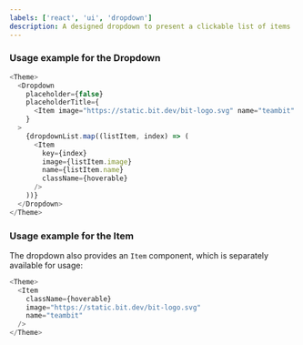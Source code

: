 ```yaml
---
labels: ['react', 'ui', 'dropdown']
description: A designed dropdown to present a clickable list of items
---
```



### Usage example for the Dropdown

```ts live
<Theme>
  <Dropdown
    placeholder={false}
    placeholderTitle={
      <Item image="https://static.bit.dev/bit-logo.svg" name="teambit" />
    }
  >
    {dropdownList.map((listItem, index) => (
      <Item
        key={index}
        image={listItem.image}
        name={listItem.name}
        className={hoverable}
      />
    ))}
  </Dropdown>
</Theme>
```

### Usage example for the Item

The dropdown also provides an `Item` component, which is separately available for usage:

```ts live
<Theme>
  <Item
    className={hoverable}
    image="https://static.bit.dev/bit-logo.svg"
    name="teambit"
  />
</Theme>
```
